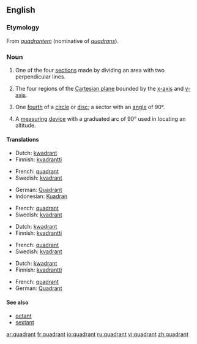 {{wikipedia}}
==English==

===Etymology===
From {{L.}} ''[[quadrantem]]'' (nominative of ''[[quadrans]]'').

===Noun===
{{en-noun}}

# One of the four [[section]]s made by dividing an area with two perpendicular lines.
#{{mathematics}} The four regions of the [[Cartesian plane]] bounded by the [[x-axis]] and [[y-axis]].
#{{geometry}} One [[fourth]] of a [[circle]] or [[disc]]; a sector with an [[angle]] of 90&deg;.
#{{nautical}} A [[measuring]] [[device]] with a graduated arc of 90&deg; used in locating an altitude.

====Translations====
{{trans-top|section}}
*Dutch: [[kwadrant]] {{n}}
*Finnish: [[kvadrantti]]
{{trans-mid}}
*French: [[#French|quadrant]] {{m}}
*Swedish: [[kvadrant]] {{c}}
{{trans-bottom}}

{{trans-top|region of the Cartesian plane}}
*German: [[Quadrant]] {{m}}
*Indonesian: [[Kuadran]] {{n}}
{{trans-mid}}
*French: [[#French|quadrant]] {{m}}
*Swedish: [[kvadrant]] {{c}}
{{trans-bottom}}

{{trans-top|fourth of a circle}}
*Dutch: [[kwadrant]] {{n}}
*Finnish: [[kvadrantti]]
{{trans-mid}}
*French: [[#French|quadrant]] {{m}}
*Swedish: [[kvadrant]] {{c}}
{{trans-bottom}}

{{trans-top|measuring device}}
*Dutch: [[kwadrant]] {{n}}
*Finnish: [[kvadrantti]]
{{trans-mid}}
*French: [[#French|quadrant]] {{m}}
*German: [[Quadrant]] {{m}}
{{trans-bottom}}

====See also====
*[[octant]]
*[[sextant]]

[[ar:quadrant]]
[[fr:quadrant]]
[[io:quadrant]]
[[ru:quadrant]]
[[vi:quadrant]]
[[zh:quadrant]]
